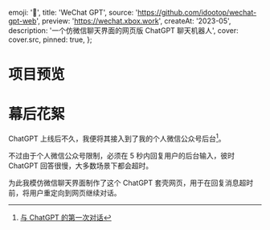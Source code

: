 
  emoji: '🤖️',
  title: 'WeChat GPT',
  source: 'https://github.com/idootop/wechat-gpt-web',
  preview: 'https://wechat.xbox.work',
  createAt: '2023-05',
  description: '一个仿微信聊天界面的网页版 ChatGPT 聊天机器人',
  cover: cover.src,
  pinned: true,
};

# 项目预览


<BaseImage src={demo.src} alt="如何一夜暴富" />

# 幕后花絮

ChatGPT 上线后不久，我便将其接入到了我的个人微信公众号后台[^1]。

不过由于个人微信公众号限制，必须在 5 秒内回复用户的后台输入，彼时 ChatGPT 回答很慢，大多数场景下都会超时。

为此我模仿微信聊天界面制作了这个 ChatGPT 套壳网页，用于在回复消息超时前，将用户重定向到网页继续对话。

[^1]: [与 ChatGPT 的第一次对话](/posts/2022/chatgpt)
